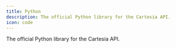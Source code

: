 ---
title: Python
description: The official Python library for the Cartesia API.
icon: code
---
<Card title="Cartesia Python" icon="github" href="https://github.com/cartesia-ai/cartesia-python">
The official Python library for the Cartesia API.
</Card>
